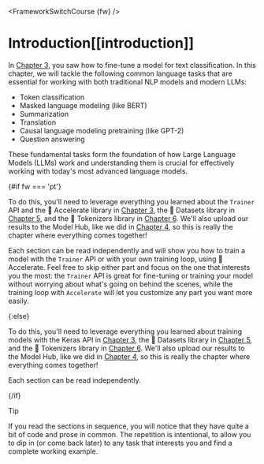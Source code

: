 <FrameworkSwitchCourse {fw} />

# Introduction[[introduction]]

<CourseFloatingBanner
    chapter={7}
    classNames="absolute z-10 right-0 top-0"
/>

In [Chapter 3](/course/chapter3), you saw how to fine-tune a model for text classification. In this chapter, we will tackle the following common language tasks that are essential for working with both traditional NLP models and modern LLMs:

- Token classification
- Masked language modeling (like BERT)
- Summarization
- Translation
- Causal language modeling pretraining (like GPT-2)
- Question answering

These fundamental tasks form the foundation of how Large Language Models (LLMs) work and understanding them is crucial for effectively working with today's most advanced language models.

{#if fw === 'pt'}

To do this, you'll need to leverage everything you learned about the `Trainer` API and the 🤗 Accelerate library in [Chapter 3](/course/chapter3), the 🤗 Datasets library in [Chapter 5](/course/chapter5), and the 🤗 Tokenizers library in [Chapter 6](/course/chapter6). We'll also upload our results to the Model Hub, like we did in [Chapter 4](/course/chapter4), so this is really the chapter where everything comes together!

Each section can be read independently and will show you how to train a model with the `Trainer` API or with your own training loop, using 🤗 Accelerate. Feel free to skip either part and focus on the one that interests you the most: the `Trainer` API is great for fine-tuning or training your model without worrying about what's going on behind the scenes, while the training loop with `Accelerate` will let you customize any part you want more easily.

{:else}

To do this, you'll need to leverage everything you learned about training models with the Keras API in [Chapter 3](/course/chapter3), the 🤗 Datasets library in [Chapter 5](/course/chapter5), and the 🤗 Tokenizers library in [Chapter 6](/course/chapter6). We'll also upload our results to the Model Hub, like we did in [Chapter 4](/course/chapter4), so this is really the chapter where everything comes together!

Each section can be read independently.

{/if}


> [!TIP]
> If you read the sections in sequence, you will notice that they have quite a bit of code and prose in common. The repetition is intentional, to allow you to dip in (or come back later) to any task that interests you and find a complete working example.
